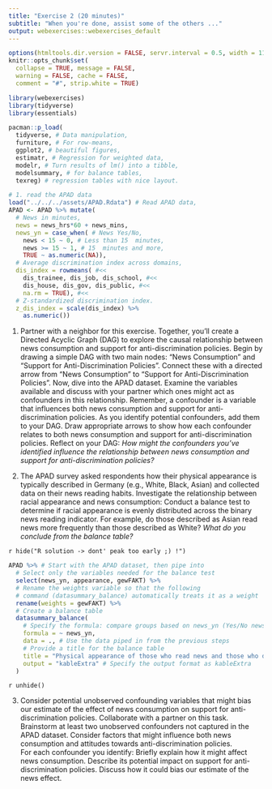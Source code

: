 ```yaml
---
title: "Exercise 2 (20 minutes)"
subtitle: "When you're done, assist some of the others ..."
output: webexercises::webexercises_default
---
```


```r
options(htmltools.dir.version = FALSE, servr.interval = 0.5, width = 115, digits = 2)
knitr::opts_chunk$set(
  collapse = TRUE, message = FALSE, 
  warning = FALSE, cache = FALSE,
  comment = "#", strip.white = TRUE)

library(webexercises)
library(tidyverse)
library(essentials)

pacman::p_load(
  tidyverse, # Data manipulation,
  furniture, # For row-means,
  ggplot2, # beautiful figures,
  estimatr, # Regression for weighted data,
  modelr, # Turn results of lm() into a tibble,
  modelsummary, # for balance tables,
  texreg) # regression tables with nice layout.

# 1. read the APAD data
load("../../../assets/APAD.Rdata") # Read APAD data,
APAD <- APAD %>% mutate(
  # News in minutes,
  news = news_hrs*60 + news_mins, 
  news_yn = case_when( # News Yes/No,
    news < 15 ~ 0, # Less than 15  minutes,
    news >= 15 ~ 1, # 15  minutes and more,
    TRUE ~ as.numeric(NA)),
  # Average discrimination index across domains,
  dis_index = rowmeans( #<<
    dis_trainee, dis_job, dis_school, #<<
    dis_house, dis_gov, dis_public, #<<
    na.rm = TRUE), #<<
  # Z-standardized discrimination index.
  z_dis_index = scale(dis_index) %>% 
    as.numeric())
```

1. Partner with a neighbor for this exercise. Together, you'll create a Directed Acyclic Graph (DAG) to explore the causal relationship between news consumption and support for anti-discrimination policies. Begin by drawing a simple DAG with two main nodes: "News Consumption" and "Support for Anti-Discrimination Policies". Connect these with a directed arrow from "News Consumption" to "Support for Anti-Discrimination Policies".
Now, dive into the APAD dataset. Examine the variables available and discuss with your partner which ones might act as confounders in this relationship. Remember, a confounder is a variable that influences both news consumption and support for anti-discrimination policies.
As you identify potential confounders, add them to your DAG. Draw appropriate arrows to show how each confounder relates to both news consumption and support for anti-discrimination policies. Reflect on your DAG: *How might the confounders you've identified influence the relationship between news consumption and support for anti-discrimination policies?*

2. The APAD survey asked respondents how their physical appearance is typically described in Germany (e.g., White, Black, Asian) and collected data on their news reading habits. Investigate the relationship between racial appearance and news consumption: Conduct a balance test to determine if racial appearance is evenly distributed across the binary news reading indicator. For example, do those described as Asian read news more frequently than those described as White? *What do you conclude from the balance table?*

`r hide("R solution -> dont' peak too early ;) !")`
```r
APAD %>% # Start with the APAD dataset, then pipe into
  # Select only the variables needed for the balance test
  select(news_yn, appearance, gewFAKT) %>%
  # Rename the weights variable so that the following
  # command (datasummary_balance) automatically treats it as a weight
  rename(weights = gewFAKT) %>%
  # Create a balance table
  datasummary_balance(
    # Specify the formula: compare groups based on news_yn (Yes/No news reading)
    formula = ~ news_yn,
    data = ., # Use the data piped in from the previous steps
    # Provide a title for the balance table
    title = "Physical appearance of those who read news and those who don't",
    output = "kableExtra" # Specify the output format as kableExtra
  )
```
`r unhide()`

3. Consider potential unobserved confounding variables that might bias our estimate of the effect of news consumption on support for anti-discrimination policies. Collaborate with a partner on this task. Brainstorm at least two unobserved confounders not captured in the APAD dataset. Consider factors that might influence both news consumption and attitudes towards anti-discrimination policies. <br>For each confounder you identify: Briefly explain how it might affect news consumption. Describe its potential impact on support for anti-discrimination policies. Discuss how it could bias our estimate of the news effect.
